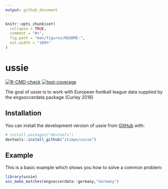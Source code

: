 ```yaml
---
output: github_document
---
```


<!-- README.md is generated from README.Rmd. Please edit that file -->

```r
knitr::opts_chunk$set(
  collapse = TRUE,
  comment = "#>",
  fig.path = "man/figures/README-",
  out.width = "100%"
)
```

# ussie

<!-- badges: start -->
[![R-CMD-check](https://github.com/ztimpe/ussie/actions/workflows/R-CMD-check.yaml/badge.svg)](https://github.com/ztimpe/ussie/actions/workflows/R-CMD-check.yaml)
[![test-coverage](https://github.com/ztimpe/ussie/actions/workflows/test-coverage.yaml/badge.svg)](https://github.com/ztimpe/ussie/actions/workflows/test-coverage.yaml)
<!-- badges: end -->

The goal of ussie is to work with European football league data supplied by the engsoccerdata package (Curley 2016)

## Installation

You can install the development version of ussie from [GitHub](https://github.com/) with:

``` r
# install.packages("devtools")
devtools::install_github("ztimpe/ussie")
```

## Example

This is a basic example which shows you how to solve a common problem:

```r
library(ussie)
uss_make_matches(engsoccerdata::germany,"Germany")
```

